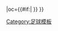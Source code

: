 {{fb team |t=-{zh-hans:阿斯顿维拉;zh-hk:阿士東維拉;}-|tan=阿士東維拉足球會 |tc=ENG |abb={{#if:{{{abb|}}}|AVL{{0}}}} |oc={{#if:{{{oc|}}}|{{{oc}}} }} }}<!--
--><noinclude>[[Category:足球模板]]</noinclude>